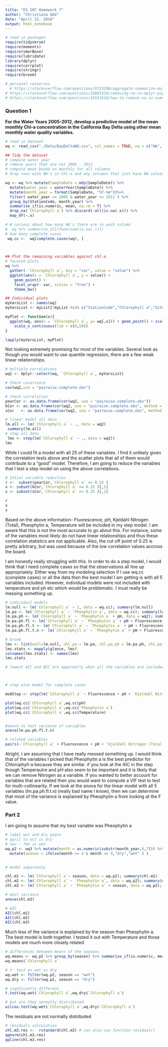 ```yaml
---
title: "ES 207 Homework 7"
author: "Christiana Ade"
date: "April 22, 2018"
output: html_notebook
---
```


```r
# read in packages
require(tidyverse)
require(moments)
require(smwrBase)
require(lubridate)
library(dplyr)
require(corrplot)
require(stringr)
require(broom)

# personal resources
  # https://stackoverflow.com/questions/9723208/aggregate-summarize-multiple-variables-per-group-e-g-sum-mean?noredirect=1&lq=1
# https://stackoverflow.com/questions/26665319/removing-na-in-dplyr-pipe 
# https://stackoverflow.com/questions/45551918/how-to-remove-na-in-summarize-all-to-summarize-mutliple-col-at-the-same-time

```

### Question 1
**For the Water Years 2005-2012, develop a predictive model of the mean monthly Chl-a concentration in the California Bay Delta using  other mean monthly water quality variables.**

```r
# read in dataset 
wq <- read_csv("./Data/BayDeltaWQ.csv", col_names = TRUE, na = c("NA", "n/p", "n/a"), guess_max = 30000 )

## Tidy the dataset
# compute water year
# remove years that are not 2005 - 2012
# compute mean based on monthly for all columns 
# drop rows with NA's in Chl-a and any columns that just have NA values

wq <- wq %>% mutate(SampleDate = mdy(SampleDate)) %>%
  mutate(water_year = waterYear(SampleDate)) %>%
  mutate(month_year = format(SampleDate, "%Y-%m"))%>% 
  filter( water_year >= 2005 & water_year <= 2012 ) %>%
  group_by(StationCode, month_year) %>%
  summarise_if(is.numeric, mean, na.rm = T) %>% 
  drop_na(`Chlorophyll a`) %>% discard(~all(is.na(.x))) %>%
  map_df(~.x)

# # curious about how many NA's there are in each column
#  wq %>% summarise_all(funs(sum(is.na(.))))
# how many complete cases
 wq.cc <-  wq[complete.cases(wq), ]

               
```

```r
## Plot the remaining variables against chl-a
# faceted plots
wq %>%
  gather(-`Chlorophyll a`, key = "var", value = "value") %>%
  ggplot(aes(x = `Chlorophyll a`, y = value)) +
    geom_point() +
    facet_wrap(~ var, scales = "free") +
    theme_bw()

## Individual plots
myVarsList <- names(wq)
myVarsList <- myList[!myList %in% c("StationCode","Chlorophyll a","SiteDepth","Depth")]

myPlot <- function(x){
  ggplot(wq, aes(x = `Chlorophyll a`, y= wq[,x])) + geom_point() + scale_y_continuous(name = x) +
    scale_x_continuous(lim = c(0,50))
}

lapply(myVarsList, myPlot)

```
Not looking extremely promising for most of the variables. Several look as though you would want to use quantile regression, there are a few weak linear relationships. 


```r

# multiple correlations
wq2 <- dplyr::select(wq, `Chlorophyll a`, myVarsList)

# Check covariance 
cov(wq2,use = "pairwise.complete.obs")

# check correlation 
pearCor <- as.data.frame(cor(wq2, use = "pairwise.complete.obs"))
kCor <- as.data.frame(cor(wq2, use = "pairwise.complete.obs", method = "kendall"))
sCor   <- as.data.frame(cor(wq2, use = "pairwise.complete.obs", method = "spearman"))

# linear model all data
lm.all <- lm(`Chlorophyll a` ~ ., data = wq2)
 summary(lm.all)
# step all data
 lms <- step(lm(`Chlorophyll a` ~ ., data = wq2))
lms
```

While I could fit a model with all 25 of these variables. I find it unlikely given the correlation tests above and the scatter plots that all of them would contribute to a "good" model. Therefore, I am going to reduce the variables that I test a step model on using the above correlations.

```r
# Intial variable reduction 
r <-  subset(pearCor,`Chlorophyll a` >= 0.25 )
x <- subset(kCor,`Chlorophyll a` >= 0.25 )[,1]
s <- subset(sCor,`Chlorophyll a` >= 0.25 )[,1]

r
x
s

```

Based on the above information- Fluorescence, pH, Kjeldahl Nitrogen (Total), Pheophytin a, Temperature will be included in my step model. I am aware that this is not the most accurate to go about this. For instance, some of the variables most likely do not have linear relationships and thus these correlation statistics are not applicable. Also, the cut off point of 0.25 is pretty arbitrary, but was used because of the low correlation values accross the board.

I am honestly really struggling with this. In order to do a step model, I would think that I need complete cases so that the observations all line up appropriately. 
Either way from my modeling selection if I use wq.cc (complete cases) or all the data then the best model I am getting is with all 5 variables included. However, individual models were not included with temperature and ph etc which would be problematic. I must really be messing something up.

```r
# individual models
lm.null <- lm(`Chlorophyll a` ~ 1, data = wq.cc); summary(lm.null)
lm.pa <- lm(`Chlorophyll a` ~ `Pheophytin a`, data = wq.cc); summary(lm.pa)
lm.pa.ph <- lm(`Chlorophyll a` ~ `Pheophytin a` + pH, data = wq2); summary(lm.pa.ph)
lm.pa.ph.fl <- lm(`Chlorophyll a` ~ `Pheophytin a` + pH + Fluorescence, data = wq.cc); summary(lm.pa.ph.fl)
lm.pa.ph.fl.t <- lm(`Chlorophyll a` ~ `Pheophytin a` + pH + Fluorescence + Temperature, data = wq.cc); summary(lm.pa.ph.fl.t)
lm.pa.ph.fl.t.n <- lm(`Chlorophyll a` ~ `Pheophytin a` + pH + Fluorescence + Temperature + `Kjeldahl Nitrogen (Total)`, data = wq.cc); summary(lm.pa.ph.fl.t.n)

# broom 
lms <- list(null=lm.null, chl.pa = lm.pa, chl.pa.ph = lm.pa.ph, chl.pa.ph.fl = lm.pa.ph.fl, chl.pa.ph.fl.t = lm.pa.ph.fl.t, chl.pa.ph.fl.t.n = lm.pa.ph.fl.t.n)
lms.stats <- mapply(glance, lms)
colnames(lms.stats) <- names(lms)
lms.stats

# lowest AIC and BIC are apparently when all the variables are included for complete cases, which is only two stations




```



```r

# step wise model for complete cases

modStep <- step(lm(`Chlorophyll a` ~ Fluorescence + pH + `Kjeldahl Nitrogen (Total)` + `Pheophytin a` + Temperature , data = wq3))

plot(wq.cc$`Chlorophyll a`,wq.cc$pH)
plot(wq.cc$`Chlorophyll a`,wq.cc$`Pheophytin a`)
plot(wq.cc$`Chlorophyll a`,wq.cc$Temperature)


#anova to test variance of variables
anova(lm.pa.ph.fl.t.n)

```

```r
# related variables
pairs(~`Chlorophyll a` + Fluorescence + pH + `Kjeldahl Nitrogen (Total)` + `Pheophytin a` + Temperature, data = wq.cc)
```

Alright, I am assuming that I have really messed something up. I would think that of the variables I picked that Pheophytin a is the best predictor for Chlorophyll-a because they are similar. if you look at the AIC in the step though Temperautre and pH also seem to be important and it is likely that we can remove Nitrogen as a variable. If you wanted to better account for variables that are related then you would want to compute a VIF test to test for multi-collinearity. If we look at the anova for the linear model with all 5 variables (lm.pa.ph.fl.t.n) (really bad name I know), then we can determine that most of the variance is explained by Pheophytin a from looking at the F value. 



### Part 2

I am going to assume that my best variable was Pheophytin a

```r
# label wet and dry years
# april to oct is dry 
# nov - feb is wet
wq.p2 <- wq3 %>% mutate(month = as.numeric(substr(month_year,6,7))) %>%
  mutate(season = ifelse(month >= 4 & month <= 9,"dry","wet" ) )
                         
``` 

```r
# model separately

chl.m1 <- lm(`Chlorophyll a`~ season, data = wq.p2); summary(chl.m1)
chl.m2 <- lm(`Chlorophyll a` ~ `Pheophytin a`, data = wq.p2); summary(chl.m2)
chl.m3 <- lm(`Chlorophyll a` ~ `Pheophytin a` + season, data = wq.p2); summary(chl.m3)

# most variance 
anova(chl.m3)

# AIC
AIC(chl.m1)
AIC(chl.m2)
AIC(chl.m3)
```
Much less of the variance is explained by the season than Pheophytin a. The best model is both together. 
I tested it out with Temperature and those models are much more closely related


```r
# differences between means of the seasons
wq.means <- wq.p2 %>% group_by(season) %>% summarise_if(is.numeric, mean, na.rm = T) 
wq.means$`Chlorophyll a`

# t- test on wet vs dry
wq.wet <- filter(wq.p2, season == "wet")
wq.dry <- filter(wq.p2, season == "dry")

# signficantly different
t.test(wq.wet$`Chlorophyll a`,wq.dry$`Chlorophyll a`)

# but are they normally distributed
wilcox.test(wq.wet$`Chlorophyll a`,wq.dry$`Chlorophyll a`)
```



The residuals are not normally distributed
```r
# residuals calculation
chl.m3.res <-  rstandard(chl.m3) # can also use function residual()
qqnorm(chl.m3.res)
qqline(chl.m3.res)
```


```r

```


